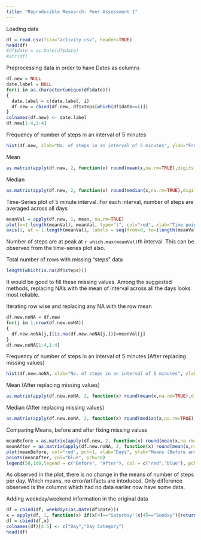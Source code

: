 ```yaml
---
title: "Reproducible Research: Peer Assessment 1"
---
```


Loading data
```r
df = read.csv(file="activity.csv", header=TRUE)
head(df)
#df$date = as.Date(df$date)
#str(df)
```
  
Preprocessing data in order to have Dates as columns
```r
df.new = NULL
date.label = NULL
for(i in as.character(unique(df$date)))
{
  date.label = c(date.label, i)
  df.new = cbind(df.new, df$steps[which(df$date==i)])
}
colnames(df.new) <- date.label
df.new[1:4,1:4]
```
  
Frequency of number of steps in an interval of 5 minutes  
```r
hist(df.new, xlab="No. of steps in an interval of 5 minutes", ylab="Frequency")
```

Mean  
```r
as.matrix(apply(df.new, 2, function(x) round(mean(x,na.rm=TRUE),digits = 2)))
```

Median  
```r
as.matrix(apply(df.new, 2, function(x) round(median(x,na.rm=TRUE),digits = 2)))
```
  
Time-Series plot of 5 minute interval. For each interval, number of steps are averaged across all days
```r
meanVal = apply(df.new, 1, mean, na.rm=TRUE)
plot(x=1:length(meanVal), meanVal, type="l", col="red", xlab="Time points (5 minute Interval)", ylab="Avg. steps acoss days", xaxt="n")
axis(1, at = 1:length(meanVal), labels = seq(from=0, to=(length(meanVal)*5-1), by=5))
```
  
Number of steps are at peak at `r which.max(meanVal)`th interval. This can be observed from the time-series plot also.
  
Total number of rows with missing "steps" data
```r
length(which(is.na(df$steps)))
```
  
It would be good to fill these missing values. Among the suggested methods, replacing NA's with the mean of interval across all the days looks most reliable.
  
Iterating row wise and replacing any NA with the row mean
```r
df.new.noNA = df.new
for(j in 1:nrow(df.new.noNA))
{
  df.new.noNA[j,][is.na(df.new.noNA[j,])]=meanVal[j]
}
df.new.noNA[1:4,1:4]
```
  
Frequency of number of steps in an interval of 5 minutes (After replacing missing values)  
```r
hist(df.new.noNA, xlab="No. of steps in an interval of 5 minutes", ylab="Frequency")
```

Mean (After replacing missing values)  
```r
as.matrix(apply(df.new.noNA, 2, function(x) round(mean(x,na.rm=TRUE),digits = 2)))
```

Median (After replacing missing values)  
```r
as.matrix(apply(df.new.noNA, 2, function(x) round(median(x,na.rm=TRUE),digits = 2)))
```
  
Comparing Means, before and after fixing missing values
```r
meanBefore = as.matrix(apply(df.new, 2, function(x) round(mean(x,na.rm=TRUE),digits = 2)))
meanAfter = as.matrix(apply(df.new.noNA, 2, function(x) round(mean(x,na.rm=TRUE),digits = 2)))
plot(meanBefore, col="red", pch=1, xlab="Days", ylab="Means (Before and After)", ylim=c(0,100))
points(meanAfter, col="blue", pch=18)
legend(50,100,legend = c("Before", "After"), col = c("red","blue"), pch = c(1,18))
```

As observed in the plot, there is no change in the means of number of steps per day. Which means, no error/artifacts are intoduced. Only difference observed is the columns which had no data earlier now have some data.
  
  
Adding weekday/weekend information in the original data
```r
df = cbind(df, weekdays(as.Date(df$date)))
x = apply(df, 1, function(x) if(x[4]=="Saturday"|x[4]=="Sunday"){return("Weekend")}else{return("Weekday")})
df = cbind(df,x)
colnames(df)[4:5] <- c("Day","Day Category")
head(df)
```